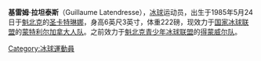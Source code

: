 '''基雷姆·拉坦泰斯'''（Guillaume Latendresse），[[冰球|冰球]]运动员，出生于1985年5月24日于[[魁北克|魁北克]]的[[圣卡特琳娜|圣卡特琳娜]]，身高6英尺3英寸，体重222磅，现效力于[[国家冰球联盟|国家冰球联盟]]的[[蒙特利尔加拿大人队|蒙特利尔加拿大人队]]。之前效力于[[魁北克青少年冰球联盟|魁北克青少年冰球联盟]]的[[得蒙威尔队|得蒙威尔队]]。

[[Category:冰球運動員|Category:冰球運動員]]
